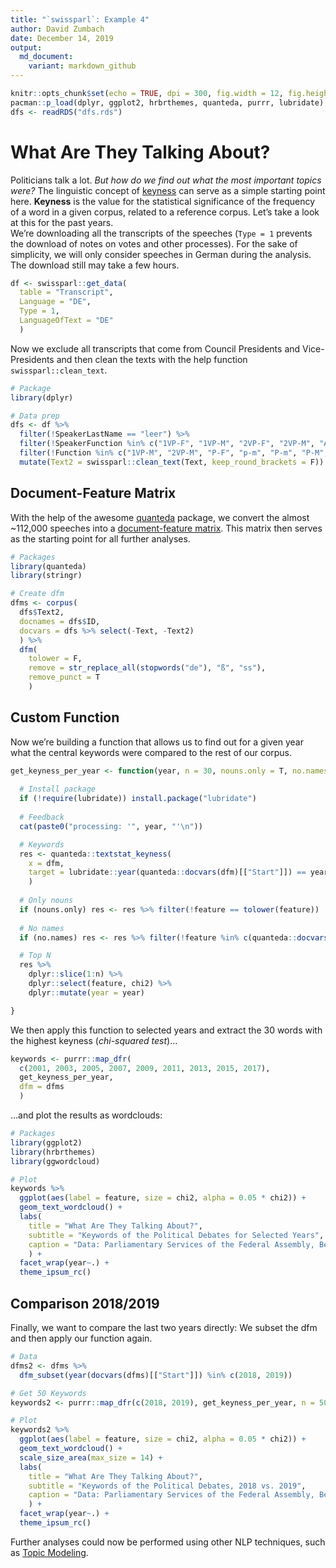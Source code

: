 ```yaml
---
title: "`swissparl`: Example 4"
author: David Zumbach
date: December 14, 2019
output:
  md_document:
    variant: markdown_github
---
```

  
```r
knitr::opts_chunk$set(echo = TRUE, dpi = 300, fig.width = 12, fig.height = 8, message = FALSE)
pacman::p_load(dplyr, ggplot2, hrbrthemes, quanteda, purrr, lubridate)
dfs <- readRDS("dfs.rds")
```

# What Are They Talking About?
Politicians talk a lot. *But how do we find out what the most important topics were?* The linguistic concept of [keyness](https://en.wikipedia.org/wiki/Keyword_(linguistics)) can serve as a simple starting point here. **Keyness** is the value for the statistical significance of the frequency of a word in a given corpus, related to a reference corpus. Let's take a look at this for the past years.   
We're downloading all the transcripts of the speeches (`Type = 1` prevents the download of notes on votes and other processes). For the sake of simplicity, we will only consider speeches in German during the analysis. The download still may take a few hours.

```r
df <- swissparl::get_data(
  table = "Transcript", 
  Language = "DE",
  Type = 1,
  LanguageOfText = "DE"
  )
```

Now we exclude all transcripts that come from Council Presidents and Vice-Presidents and then clean the texts with the help function `swissparl::clean_text`.

```r
# Package
library(dplyr)

# Data prep
dfs <- df %>%
  filter(!SpeakerLastName == "leer") %>% 
  filter(!SpeakerFunction %in% c("1VP-F", "1VP-M", "2VP-F", "2VP-M", "AP-M", "P-F", "P-M")) %>% 
  filter(!Function %in% c("1VP-M", "2VP-M", "P-F", "p-m", "P-m", "P-M", "P-MM")) %>% 
  mutate(Text2 = swissparl::clean_text(Text, keep_round_brackets = F))
```

## Document-Feature Matrix
With the help of the awesome [quanteda](https://quanteda.io/index.html) package, we convert the almost ~112,000 speeches into a [document-feature matrix](https://tutorials.quanteda.io/basic-operations/dfm/). This matrix then serves as the starting point for all further analyses.  

```r
# Packages
library(quanteda)
library(stringr)

# Create dfm
dfms <- corpus(
  dfs$Text2,
  docnames = dfs$ID,
  docvars = dfs %>% select(-Text, -Text2)
  ) %>% 
  dfm(
    tolower = F,
    remove = str_replace_all(stopwords("de"), "ß", "ss"),
    remove_punct = T
    )
```

## Custom Function
Now we're building a function that allows us to find out for a given year what the central keywords were compared to the rest of our corpus.

```r
get_keyness_per_year <- function(year, n = 30, nouns.only = T, no.names = T, dfm) {
  
  # Install package
  if (!require(lubridate)) install.package("lubridate")
  
  # Feedback
  cat(paste0("processing: '", year, "'\n"))

  # Keywords
  res <- quanteda::textstat_keyness(
    x = dfm,
    target = lubridate::year(quanteda::docvars(dfm)[["Start"]]) == year
    )
  
  # Only nouns
  if (nouns.only) res <- res %>% filter(!feature == tolower(feature)) 
  
  # No names
  if (no.names) res <- res %>% filter(!feature %in% c(quanteda::docvars(dfm)[["SpeakerLastName"]], quanteda::docvars(dfm)[["SpeakerFirstName"]])) 

  # Top N
  res %>% 
    dplyr::slice(1:n) %>% 
    dplyr::select(feature, chi2) %>% 
    dplyr::mutate(year = year)

}
```

We then apply this function to selected years and extract the 30 words with the highest keyness (*chi-squared test*)...

```r
keywords <- purrr::map_dfr(
  c(2001, 2003, 2005, 2007, 2009, 2011, 2013, 2015, 2017), 
  get_keyness_per_year, 
  dfm = dfms
  )
```

...and plot the results as wordclouds:

```r
# Packages
library(ggplot2)
library(hrbrthemes)
library(ggwordcloud)

# Plot
keywords %>%
  ggplot(aes(label = feature, size = chi2, alpha = 0.05 * chi2)) +
  geom_text_wordcloud() +
  labs(
    title = "What Are They Talking About?",
    subtitle = "Keywords of the Political Debates for Selected Years",
    caption = "Data: Parliamentary Services of the Federal Assembly, Bern"
    ) +
  facet_wrap(year~.) +
  theme_ipsum_rc()
```

## Comparison 2018/2019
Finally, we want to compare the last two years directly: We subset the dfm and then apply our function again. 

```r
# Data 
dfms2 <- dfms %>% 
  dfm_subset(year(docvars(dfms)[["Start"]]) %in% c(2018, 2019))

# Get 50 Keywords 
keywords2 <- purrr::map_dfr(c(2018, 2019), get_keyness_per_year, n = 50, dfm = dfms2)

# Plot
keywords2 %>%
  ggplot(aes(label = feature, size = chi2, alpha = 0.05 * chi2)) +
  geom_text_wordcloud() +
  scale_size_area(max_size = 14) +
  labs(
    title = "What Are They Talking About?",
    subtitle = "Keywords of the Political Debates, 2018 vs. 2019",
    caption = "Data: Parliamentary Services of the Federal Assembly, Bern"
    ) +
  facet_wrap(year~.) +
  theme_ipsum_rc()
```

Further analyses could now be performed using other NLP techniques, such as [Topic Modeling](https://cran.r-project.org/web/packages/tidytext/vignettes/topic_modeling.html).
